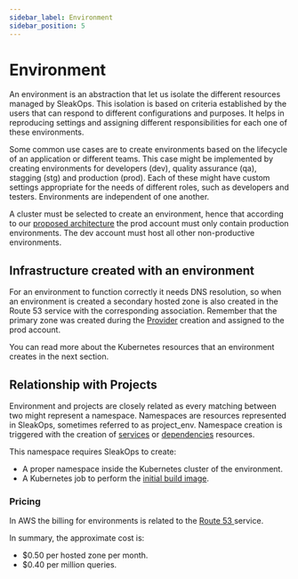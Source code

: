 ```yaml
---
sidebar_label: Environment
sidebar_position: 5
---
```



# Environment

An environment is an abstraction that let us isolate the different resources managed by SleakOps.
This isolation is based on criteria established by the users that can respond to different configurations and purposes.
It helps in reproducing settings and assigning different responsibilities for each one of these environments.

Some common use cases are to create environments based on the lifecycle of an application or different teams.
This case might be implemented by creating environments for developers (dev), quality assurance (qa), stagging (stg) and production (prod).
Each of these might have custom settings appropriate for the needs of different roles, such as developers and testers.
Environments are independent of one another.

A cluster must be selected to create an environment, hence that according to our [proposed architecture](/provider/aws.mdx) the prod account must only contain production environments.
The dev account must host all other non-productive environments.

## Infrastructure created with an environment

For an environment to function correctly it needs DNS resolution, so when an environment is created a secondary hosted zone is also created in the Route 53 service with the corresponding association.
Remember that the primary zone was created during the [Provider](/provider) creation and assigned to the prod account.

You can read more about the Kubernetes resources that an environment creates in the next section.

## Relationship with Projects

Environment and projects are closely related as every matching between two might represent a namespace.
Namespaces are resources represented in SleakOps, sometimes referred to as project_env.
Namespace creation is triggered with the creation of [services](/service/index.mdx) or [dependencies](/dependency/index.mdx) resources.

This namespace requires SleakOps to create:

- A proper namespace inside the Kubernetes cluster of the environment.
- A Kubernetes job to perform the [initial build image](/project/build/initial-build.mdx).

### Pricing

In AWS the billing for environments is related to the [Route 53 <FiExternalLink/>](https://aws.amazon.com/route53/pricing/) service.

In summary, the approximate cost is:

- $0.50 per hosted zone per month.
- $0.40 per million queries.
